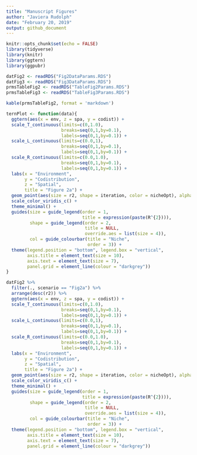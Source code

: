 ```yaml
---
title: "Manuscript Figures"
author: "Javiera Rudolph"
date: "February 20, 2019"
output: github_document
---
```


```r
knitr::opts_chunk$set(echo = FALSE)
library(tidyverse)
library(knitr)
library(ggtern)
library(ggpubr)
```

```r
datFig2 <- readRDS("Fig2DataParams.RDS")
datFig3 <- readRDS("Fig3DataParams.RDS")
prmsTableFig2 <- readRDS("TableFig2Params.RDS")
prmsTableFig3 <- readRDS("TableFig3Params.RDS")
```

```r
kable(prmsTableFig2, format = 'markdown')
```

```r
ternPlot <- function(data){
  ggtern(aes(x = env, z = spa, y = codist)) +
  scale_T_continuous(limits=c(0,1.0),
                     breaks=seq(0,1,by=0.1),
                     labels=seq(0,1,by=0.1)) + 
  scale_L_continuous(limits=c(0.0,1),
                     breaks=seq(0,1,by=0.1),
                     labels=seq(0,1,by=0.1)) +
  scale_R_continuous(limits=c(0.0,1.0),
                     breaks=seq(0,1,by=0.1),
                     labels=seq(0,1,by=0.1)) +
  labs(x = "Environment", 
       y = "Codistribution", 
       z = "Spatial",
       title = "Figure 2a") +
  geom_point(aes(size = r2, shape = iteration, color = nicheOpt), alpha = 0.5) +
  scale_color_viridis_c() +
  theme_minimal() +
  guides(size = guide_legend(order = 1,
                             title = expression(paste(R^{2}))),
         shape = guide_legend(order = 2,
                              title = NULL,
                              override.aes = list(size = 4)),
         col = guide_colourbar(title = "Niche",
                               order = 3)) +
  theme(legend.position = "bottom", legend.box = "vertical",
        axis.title = element_text(size = 10),
        axis.text = element_text(size = 7), 
        panel.grid = element_line(colour = "darkgrey"))
}
```


```r

datFig2 %>% 
  filter(., scenario == "Fig2a") %>% 
  arrange(desc(r2)) %>% 
  ggtern(aes(x = env, z = spa, y = codist)) +
  scale_T_continuous(limits=c(0,1.0),
                     breaks=seq(0,1,by=0.1),
                     labels=seq(0,1,by=0.1)) + 
  scale_L_continuous(limits=c(0.0,1),
                     breaks=seq(0,1,by=0.1),
                     labels=seq(0,1,by=0.1)) +
  scale_R_continuous(limits=c(0.0,1.0),
                     breaks=seq(0,1,by=0.1),
                     labels=seq(0,1,by=0.1)) +
  labs(x = "Environment", 
       y = "Codistribution", 
       z = "Spatial",
       title = "Figure 2a") +
  geom_point(aes(size = r2, shape = iteration, color = nicheOpt), alpha = 0.5) +
  scale_color_viridis_c() +
  theme_minimal() +
  guides(size = guide_legend(order = 1,
                             title = expression(paste(R^{2}))),
         shape = guide_legend(order = 2,
                              title = NULL,
                              override.aes = list(size = 4)),
         col = guide_colourbar(title = "Niche",
                               order = 3)) +
  theme(legend.position = "bottom", legend.box = "vertical",
        axis.title = element_text(size = 10),
        axis.text = element_text(size = 7), 
        panel.grid = element_line(colour = "darkgrey"))

```

